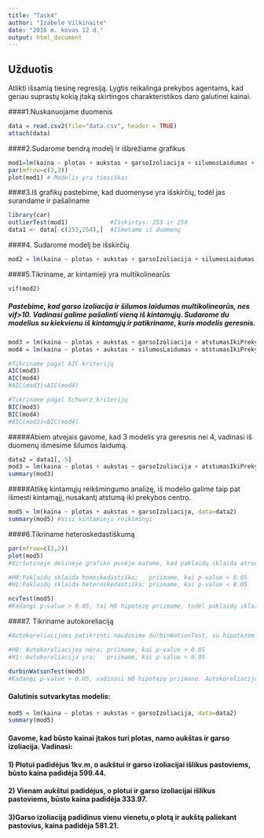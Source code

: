 ```yaml
---
title: "Task4"
author: "Izabele Vilkinaite"
date: "2016 m. kovas 12 d."
output: html_document
---
```


## Užduotis

Atlikti išsamią tiesinę regresiją. Lygtis reikalinga prekybos agentams, kad geriau suprastų kokią įtaką skirtingos charakteristikos daro galutinei kainai.

####1.Nuskanuojame duomenis
```r
data = read.csv2(file="data.csv", header = TRUE)
attach(data)
```

####2.Sudarome bendrą modelį ir išbrėžiame grafikus
```r
mod1=lm(kaina ~ plotas + aukstas + garsoIzoliacija + silumosLaidumas + atstumasIkiPrekybosCentro)
par(mfrow=c(2,2))
plot(mod1) # Modelis yra tiesiškas
```

####3.Iš grafikų pastebime, kad duomenyse yra išskirčių, todėl jas surandame ir pašaliname
```r
library(car)
outlierTest(mod1)            #Išskirtys: 253 ir 254
data1 <- data[-c(253,254),]  #Išmetame iš duomenų
```

####4. Sudarome modelį be išskirčių
```r
mod2 = lm(kaina ~ plotas + aukstas + garsoIzoliacija + silumosLaidumas + atstumasIkiPrekybosCentro, data=data1)
```

####5.Tikriname, ar kintamieji yra multikolinearūs
```r
vif(mod2)
```
##### Pastebime, kad garso izoliacija ir šilumos laidumas multikolinearūs, nes vif>10. Vadinasi galime pašalinti vieną  iš kintamųjų. Sudarome du modelius su kiekvienu iš kintamųjų ir patikriname, kuris modelis geresnis.
```r
mod3 = lm(kaina ~ plotas + aukstas + garsoIzoliacija + atstumasIkiPrekybosCentro, data=data1)
mod4 = lm(kaina ~ plotas + aukstas + silumosLaidumas + atstumasIkiPrekybosCentro, data=data1)

#Tikriname pagal AIC kriterijų
AIC(mod3)
AIC(mod4) 
#AIC(mod3)<AIC(mod4)

#Tikriname pagal Schwarz kriterijų
BIC(mod3)
BIC(mod4) 
#BIC(mod3)<BIC(mod4)
```
#####Abiem atvejais gavome, kad 3 modelis yra geresnis nei 4, vadinasi iš duomenų išmesime šilumos laidumą.
```r
data2 = data1[,-5]
mod3 = lm(kaina ~ plotas + aukstas + garsoIzoliacija + atstumasIkiPrekybosCentro, data=data2)
summary(mod3)
```
#####Atlikę kintamųjų reikšmingumo analizę, iš modelio galime taip pat išmesti kintamąjį, nusakantį atstumą iki prekybos centro.
```r
mod5 = lm(kaina ~ plotas + aukstas + garsoIzoliacija, data=data2)
summary(mod5) #Visi kintamieji reikšmingi
```
####6.Tikriname heteroskedastiškumą
```r
par(mfrow=c(2,2))
plot(mod5)
#Viršutinėje dešinėje grafiko pusėje matome, kad paklaidų sklaida atrodo homoskedastiška ir normaliai pasiskirsčiusi. Tačiau tam tiksliai patikrinti naudosime ncvTest, su hipotezėmis:

#H0:Paklaidų sklaida homoskedastiška;   priimame, kai p-value > 0.05
#H1:Paklaidų sklaida heteroskedastiška; priimame, kai p-value < 0.05

ncvTest(mod5)
#Kadangi p-value > 0.05, tai H0 hipotezę priimame, todėl paklaidų sklaida yra homoskedastiška.
```
####7. Tikriname autokoreliaciją
```r
#Autokoreliacijoms patikrinti naudosime durbinWatsonTest, su hipotezėmis:

#H0: Autokoreliacijos nėra; priimame, kai p-value > 0.05
#H1: Autokoreliacija yra;   priimame, kai p-value < 0.05

durbinWatsonTest(mod5)
#Kadangi p-value > 0.05, vadinasi H0 hipotezę priimane. Autokoreliacijos nėra. 
```
#### Galutinis sutvarkytas modelis:
```r
mod5 = lm(kaina ~ plotas + aukstas + garsoIzoliacija, data=data2)
summary(mod5)
```
#### Gavome, kad būsto kainai įtakos turi plotas, namo aukštas ir garso izoliacija. Vadinasi:
#### 1) Plotui padidėjus 1kv.m, o aukštui ir garso izoliacijai išlikus pastoviems, būsto kaina padidėja 599.44.
#### 2) Vienam aukštui padidėjus, o plotui ir garso izoliacijai išlikus pastoviems, būsto kaina padidėja 333.97.
#### 3)Garso izoliaciją padidinus vienu vienetu,o plotą ir aukštą paliekant pastovius, kaina padidėja 581.21. 
